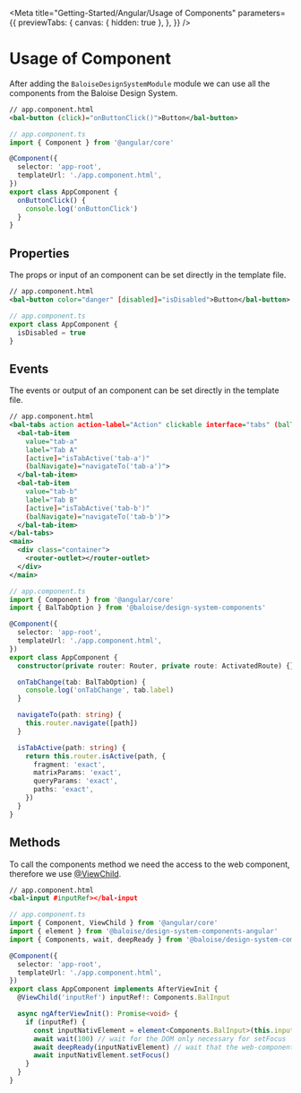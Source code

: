 
<Meta
  title="Getting-Started/Angular/Usage of Components"
  parameters={{
    previewTabs: {
      canvas: { hidden: true },
    },
  }}
/>

# Usage of Component

After adding the `BaloiseDesignSystemModule` module we can use all the components from the Baloise Design System.

```xml
// app.component.html
<bal-button (click)="onButtonClick()">Button</bal-button>
```

```typescript
// app.component.ts
import { Component } from '@angular/core'

@Component({
  selector: 'app-root',
  templateUrl: './app.component.html',
})
export class AppComponent {
  onButtonClick() {
    console.log('onButtonClick')
  }
}
```

## Properties

The props or input of an component can be set directly in the template file.

```xml
// app.component.html
<bal-button color="danger" [disabled]="isDisabled">Button</bal-button>
```

```typescript
// app.component.ts
export class AppComponent {
  isDisabled = true
}
```

## Events

The events or output of an component can be set directly in the template file.

```xml
// app.component.html
<bal-tabs action action-label="Action" clickable interface="tabs" (balTabChange)="onTabChange($event.detail)">
  <bal-tab-item
    value="tab-a"
    label="Tab A"
    [active]="isTabActive('tab-a')"
    (balNavigate)="navigateTo('tab-a')">
  </bal-tab-item>
  <bal-tab-item
    value="tab-b"
    label="Tab B"
    [active]="isTabActive('tab-b')"
    (balNavigate)="navigateTo('tab-b')">
  </bal-tab-item>
</bal-tabs>
<main>
  <div class="container">
    <router-outlet></router-outlet>
  </div>
</main>
```

```typescript
// app.component.ts
import { Component } from '@angular/core'
import { BalTabOption } from '@baloise/design-system-components'

@Component({
  selector: 'app-root',
  templateUrl: './app.component.html',
})
export class AppComponent {
  constructor(private router: Router, private route: ActivatedRoute) {}

  onTabChange(tab: BalTabOption) {
    console.log('onTabChange', tab.label)
  }

  navigateTo(path: string) {
    this.router.navigate([path])
  }

  isTabActive(path: string) {
    return this.router.isActive(path, {
      fragment: 'exact',
      matrixParams: 'exact',
      queryParams: 'exact',
      paths: 'exact',
    })
  }
}
```

## Methods

To call the components method we need the access to the web component, therefore we use [@ViewChild](https://angular.io/api/core/ViewChild).

```xml
// app.component.html
<bal-input #inputRef></bal-input
```

```typescript
// app.component.ts
import { Component, ViewChild } from '@angular/core'
import { element } from '@baloise/design-system-components-angular'
import { Components, wait, deepReady } from '@baloise/design-system-components'

@Component({
  selector: 'app-root',
  templateUrl: './app.component.html',
})
export class AppComponent implements AfterViewInit {
  @ViewChild('inputRef') inputRef!: Components.BalInput

  async ngAfterViewInit(): Promise<void> {
    if (inputRef) {
      const inputNativElement = element<Components.BalInput>(this.inputRef)
      await wait(100) // wait for the DOM only necessary for setFocus
      await deepReady(inputNativElement) // wait that the web-component is ready
      await inputNativElement.setFocus()
    }
  }
}
```
